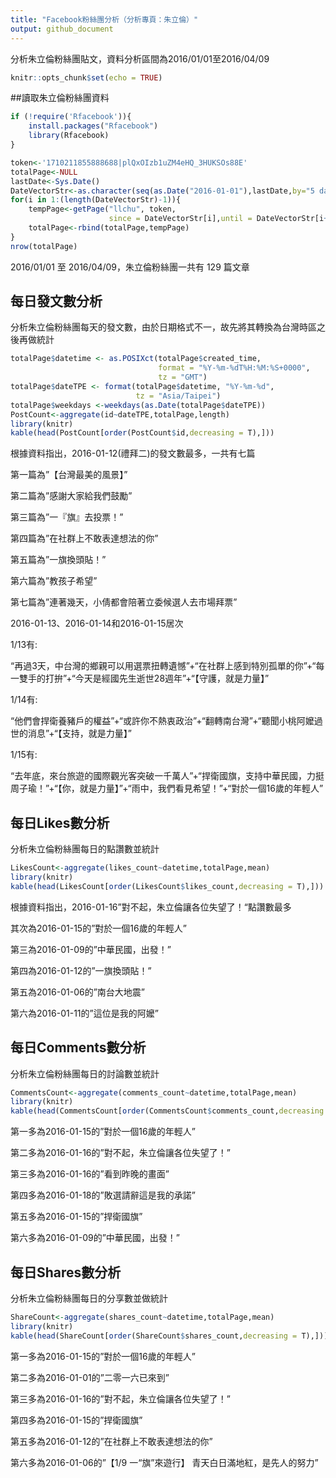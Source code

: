 ---
title: "Facebook粉絲團分析（分析專頁：朱立倫）"
output: github_document
---

分析朱立倫粉絲團貼文，資料分析區間為2016/01/01至2016/04/09

```{r setup, include=FALSE}
knitr::opts_chunk$set(echo = TRUE)
```

##讀取朱立倫粉絲團資料
```{r cars}
if (!require('Rfacebook')){
    install.packages("Rfacebook")
    library(Rfacebook)
}

token<-'1710211855888688|plQxOIzb1uZM4eHQ_3HUKSOs88E'
totalPage<-NULL
lastDate<-Sys.Date()
DateVectorStr<-as.character(seq(as.Date("2016-01-01"),lastDate,by="5 days"))
for(i in 1:(length(DateVectorStr)-1)){
    tempPage<-getPage("llchu", token,
                      since = DateVectorStr[i],until = DateVectorStr[i+1])
    totalPage<-rbind(totalPage,tempPage)
}
nrow(totalPage)
```
2016/01/01 至 2016/04/09，朱立倫粉絲團一共有 129 篇文章



## 每日發文數分析
分析朱立倫粉絲團每天的發文數，由於日期格式不一，故先將其轉換為台灣時區之後再做統計
```{r cars}
totalPage$datetime <- as.POSIXct(totalPage$created_time, 
                                 format = "%Y-%m-%dT%H:%M:%S+0000", 
                                 tz = "GMT") 
totalPage$dateTPE <- format(totalPage$datetime, "%Y-%m-%d", 
                            tz = "Asia/Taipei") 
totalPage$weekdays <-weekdays(as.Date(totalPage$dateTPE))
PostCount<-aggregate(id~dateTPE,totalPage,length)
library(knitr)
kable(head(PostCount[order(PostCount$id,decreasing = T),]))
```
根據資料指出，2016-01-12(禮拜二)的發文數最多，一共有七篇

第一篇為"【台灣最美的風景】"

第二篇為"感謝大家給我們鼓勵"

第三篇為"一『旗』去投票！"

第四篇為"在社群上不敢表達想法的你"

第五篇為"一旗換頭貼！"

第六篇為"教孩子希望"

第七篇為"連著幾天，小倩都會陪著立委候選人去市場拜票"

2016-01-13、2016-01-14和2016-01-15居次

1/13有:

"再過3天，中台灣的鄉親可以用選票扭轉遺憾"+"在社群上感到特別孤單的你"+"每一雙手的打拚"+"今天是經國先生逝世28週年"+"【守護，就是力量】"

1/14有:

"他們會捍衛養豬戶的權益"+"或許你不熱衷政治"+"翻轉南台灣"+"聽聞小桃阿嬤過世的消息"+"【支持，就是力量】"

1/15有:

"去年底，來台旅遊的國際觀光客突破一千萬人"+"捍衛國旗，支持中華民國，力挺周子瑜！"+"【你，就是力量】"+"雨中，我們看見希望！"+"對於一個16歲的年輕人"




## 每日Likes數分析
分析朱立倫粉絲團每日的點讚數並統計
```{r cars}
LikesCount<-aggregate(likes_count~datetime,totalPage,mean)
library(knitr)
kable(head(LikesCount[order(LikesCount$likes_count,decreasing = T),]))
```
根據資料指出，2016-01-16"對不起，朱立倫讓各位失望了！"點讚數最多

其次為2016-01-15的"對於一個16歲的年輕人"

第三為2016-01-09的"中華民國，出發！"

第四為2016-01-12的"一旗換頭貼！"

第五為2016-01-06的"南台大地震"

第六為2016-01-11的"這位是我的阿嬤"




## 每日Comments數分析
分析朱立倫粉絲團每日的討論數並統計
```{r cars}
CommentsCount<-aggregate(comments_count~datetime,totalPage,mean)
library(knitr)
kable(head(CommentsCount[order(CommentsCount$comments_count,decreasing = T),]))
```
第一多為2016-01-15的"對於一個16歲的年輕人"

第二多為2016-01-16的"對不起，朱立倫讓各位失望了！"

第三多為2016-01-16的"看到昨晚的畫面"

第四多為2016-01-18的"敗選請辭這是我的承諾"

第五多為2016-01-15的"捍衛國旗"

第六多為2016-01-09的"中華民國，出發！"




## 每日Shares數分析
分析朱立倫粉絲團每日的分享數並做統計
```{r cars}
ShareCount<-aggregate(shares_count~datetime,totalPage,mean)
library(knitr)
kable(head(ShareCount[order(ShareCount$shares_count,decreasing = T),]))
```
第一多為2016-01-15的"對於一個16歲的年輕人"

第二多為2016-01-01的"二零一六已來到"

第三多為2016-01-16的"對不起，朱立倫讓各位失望了！"

第四多為2016-01-15的"捍衛國旗"

第五多為2016-01-12的"在社群上不敢表達想法的你"

第六多為2016-01-06的"【1/9 一“旗”來遊行】 青天白日滿地紅，是先人的努力"





